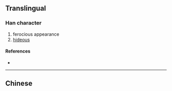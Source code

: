 {{also|獰}}
{{character info}}
==Translingual==

===Han character===
{{Han char|rn=94|rad=犬|as=05|sn=8|four=|canj=KHJMN|ids=⿰犭宁}}

# ferocious appearance
# [[hideous]]

====References====
* {{Han ref|kx=0709.181|hdz=21341.110|uh=72DE|ud=29406}}

----

==Chinese==
{{zh-see|獰}}